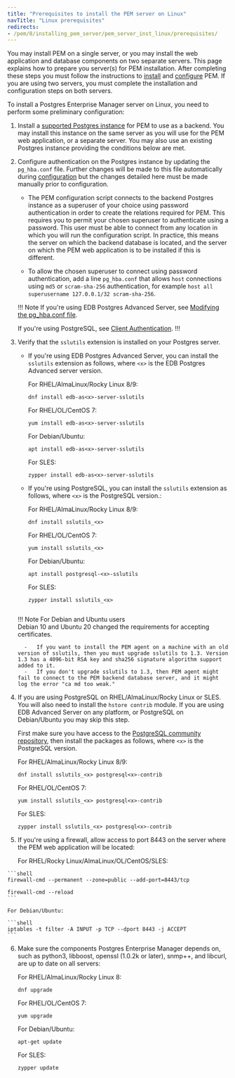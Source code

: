 ```yaml
---
title: "Prerequisites to install the PEM server on Linux"
navTitle: "Linux prerequisites"
redirects:
- /pem/8/installing_pem_server/pem_server_inst_linux/prerequisites/
---
```


You may install PEM on a single server, or you may install the web application and database components on two separate servers.
This page explains how to prepare you server(s) for PEM installation. 
After completing these steps you must follow the instructions to [install](/pem/8/installing/linux_x86_64/index.mdx) and [configure](/pem/8/installing/configuring_the_pem_server_on_linux.mdx) PEM.
If you are using two servers, you must complete the installation and configuration steps on both servers.


To install a Postgres Enterprise Manager server on Linux, you need to perform some preliminary configuration:
    
1.  Install a [supported Postgres instance](/pem/8/index/#postgres-compatibility) for PEM to use as a backend. 
    You may install this instance on the same server as you will use for the PEM web application, or a separate server. 
    You may also use an existing Postgres instance providing the conditions below are met.

2.  Configure authentication on the Postgres instance by updating the `pg_hba.conf` file. 
    Further changes will be made to this file automatically during [configuration](/pem/8/installing/configuring_the_pem_server_on_linux.mdx) but the changes detailed here must be made manually prior to configuration.
  
    - The PEM configuration script connects to the backend Postgres instance as a superuser of your choice using password authentication in order to create the relations required for PEM. 
      This requires you to permit your chosen superuser to authenticate using a password. This user must be able to connect from any location in which you will run the configuration script. 
      In practice, this means the server on which the backend database is located, and the server on which the PEM web application is to be installed if this is different.

    - To allow the chosen superuser to connect using password authentication, add a line `pg_hba.conf` that allows `host` connections using `md5` or `scram-sha-256` authentication,
      for example `host all superusername 127.0.0.1/32 scram-sha-256`.

    !!! Note
    If you're using EDB Postgres Advanced Server, see [Modifying the pg_hba.conf file](/pem/8/managing_database_server/#modifying-the-pg_hbaconf-file).

    If you're using PostgreSQL, see [Client Authentication](https://www.postgresql.org/docs/current/auth-pg-hba-conf.html).
    !!!

3.  Verify that the `sslutils` extension is installed on your Postgres server.

    -   If you're using EDB Postgres Advanced Server, you can install the `sslutils` extension as follows, where `<x>` is the EDB Postgres Advanced server version.

        For RHEL/AlmaLinux/Rocky Linux 8/9:
          
        ```shell
        dnf install edb-as<x>-server-sslutils
        ```

        For RHEL/OL/CentOS 7:
          
        ```shell
        yum install edb-as<x>-server-sslutils
        ```

        For Debian/Ubuntu:
          
        ```shell
        apt install edb-as<x>-server-sslutils
        ```

        For SLES:
          
        ```shell
        zypper install edb-as<x>-server-sslutils
        ```

    -   If you're using PostgreSQL, you can install the `sslutils` extension as follows, where `<x>` is the PostgreSQL version.: 

        For RHEL/AlmaLinux/Rocky Linux 8/9:
          
        ```shell
        dnf install sslutils_<x>
        ```

        For RHEL/OL/CentOS 7:
          
        ```shell
        yum install sslutils_<x> 
        ```

        For Debian/Ubuntu:
          
        ```shell
        apt install postgresql-<x>-sslutils
        ```

        For SLES:
          
        ```shell
        zypper install sslutils_<x>


    !!! Note For Debian and Ubuntu users               
        Debian 10 and Ubuntu 20 changed the requirements for accepting certificates.

          -   If you want to install the PEM agent on a machine with an old version of sslutils, then you must upgrade sslutils to 1.3. Version 1.3 has a 4096-bit RSA key and sha256 signature algorithm support added to it.
          -   If you don't upgrade sslutils to 1.3, then PEM agent might fail to connect to the PEM backend database server, and it might log the error "ca md too weak."

  4. If you are using PostgreSQL on RHEL/AlmaLinux/Rocky Linux or SLES. You will also need to install the `hstore contrib` module.
     If you are using EDB Advanced Server on any platform, or PostgreSQL on Debian/Ubuntu you may skip this step.  
     
     First make sure you have access to the [PostgreSQL community repository](https://wiki.postgresql.org/wiki/Apt), then install the packages as follows, where `<x>` is the PostgreSQL version.
        
     For RHEL/AlmaLinux/Rocky Linux 8/9:
        
     ```shell
     dnf install sslutils_<x> postgresql<x>-contrib
     ```

     For RHEL/OL/CentOS 7:
        
     ```shell
     yum install sslutils_<x> postgresql<x>-contrib
     ```

     For SLES:
        
     ```shell
     zypper install sslutils_<x> postgresql<x>-contrib
     ```

  5. If you're using a firewall, allow access to port 8443 on the server where the PEM web application will be located:

     For RHEL/Rocky Linux/AlmaLinux/OL/CentOS/SLES:

    ```shell
    firewall-cmd --permanent --zone=public --add-port=8443/tcp
         
    firewall-cmd --reload
    ```
       
    For Debian/Ubuntu:

    ```shell
    iptables -t filter -A INPUT -p TCP --dport 8443 -j ACCEPT
    ```

6. Make sure the components Postgres Enterprise Manager depends on, such as python3, libboost, openssl (1.0.2k or later), snmp++, and libcurl, are up to date on all servers: 

     For RHEL/AlmaLinux/Rocky Linux 8:

     ```shell
     dnf upgrade
     ```

     For RHEL/OL/CentOS 7:
   
     ```shell
    yum upgrade
    ```

    For Debian/Ubuntu:
   
    ```shell
    apt-get update
    ```

    For SLES:
   
   ```shell
   zypper update
   ```
